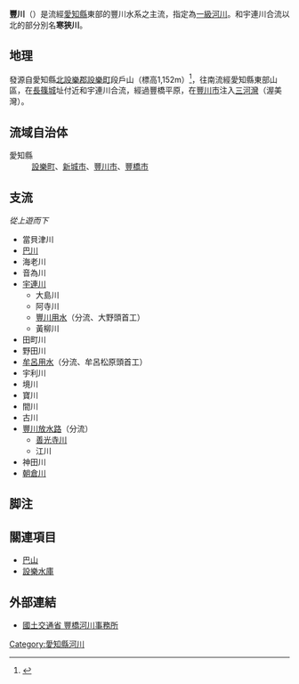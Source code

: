 {{Infobox 日本河川
|名稱=豐川
|平假名=とよがわ
|拼音=Toyogawa
|長度=77
|標高=1,152
|流量=--
|流域面積=724
|水源=段戶山（愛知縣）
|注入=三河灣（愛知縣）
|流經=[[愛知縣|愛知縣]]
|圖像=[[File:Toyokawa_Bridge1.jpg|300px]]<br>豐川橋（國道23號）
}}
'''豐川'''（{{jpn|j=豊川|hg=とよがわ|rm=Toyogawa|f=y}}）是流經[[愛知縣|愛知縣]]東部的豐川水系之主流，指定為[[一級河川|一級河川]]。和宇連川合流以北的部分別名'''寒狹川'''。

== 地理 ==
發源自愛知縣[[北設樂郡|北設樂郡]][[設樂町|設樂町]]段戶山（標高1,152m）<ref>{{Cite web |url=http://www.pref.aichi.jp/tochimizu/mizu/toyogawa/index.html |title=いいのんとよがわ 愛知県地域振興部土地水資源課 |accessdate=2015-10-16 |archive-date=2015-12-25 |archive-url=https://web.archive.org/web/20151225222759/http://www.pref.aichi.jp/tochimizu/mizu/toyogawa/index.html |dead-url=no }}</ref>，往南流經愛知縣東部山區，在[[長篠城|長篠城]]址付近和宇連川合流，經過豐橋平原，在[[豐川市|豐川市]]注入[[三河灣|三河灣]]（渥美灣）。

== 流域自治体 ==
; 愛知縣
: [[設樂町|設樂町]]、[[新城市|新城市]]、[[豐川市|豐川市]]、[[豐橋市|豐橋市]]

== 支流 ==
''從上遊而下''
* 當貝津川
* [[巴川_(豐川水系)|巴川]]
* 海老川
* 音為川
* [[宇連川|宇連川]]
** 大島川
** 阿寺川
** [[豐川用水|豐川用水]]（分流、大野頭首工）
** 黃柳川
* 田町川
* 野田川
* [[牟呂用水|牟呂用水]]（分流、牟呂松原頭首工）
* 宇利川
* 境川
* 寶川
* 間川
* 古川
* [[豐川放水路|豐川放水路]]（分流）
** [[善光寺川|善光寺川]]
** 江川
* 神田川
* [[朝倉川|朝倉川]]

== 脚注 ==
<references />

== 關連項目 ==
{{Commonscat|Toyo River}}
* [[巴山_(愛知縣)|巴山]]
* [[設樂水庫|設樂水庫]]

== 外部連結 ==
* [http://www.cbr.mlit.go.jp/toyohashi/ 國土交通省 豐橋河川事務所]{{Wayback|url=http://www.cbr.mlit.go.jp/toyohashi/ |date=20130706221726 }}

{{日本一級水系的河川}}

[[Category:愛知縣河川|Category:愛知縣河川]]